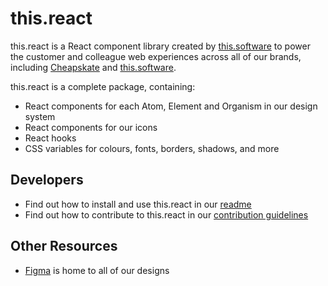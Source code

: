 
<Meta title="Introduction/Welcome" />

# this.react

this.react is a React component library created by [this.software] to power the
customer and colleague web experiences across all of our brands, including
[Cheapskate] and [this.software].

this.react is a complete package, containing:

- React components for each Atom, Element and Organism in our design system
- React components for our icons
- React hooks
- CSS variables for colours, fonts, borders, shadows, and more

## Developers

- Find out how to install and use this.react in our [readme]
- Find out how to contribute to this.react in our [contribution guidelines]

## Other Resources

- [Figma] is home to all of our designs

[cheapskate]: https://cheapskate.io
[this.software]: https://this.software
[figma]: https://www.figma.com/file/871uB7R0dwDfldFJJsDJHP/Cheapskate-Design-System-Master
[readme]: https://github.com/thisdotsoftware/thisdotreact/blob/main/README.md
[contribution guidelines]: https://github.com/thisdotsoftware/thisdotreact/blob/main/CONTRIBUTING.md
